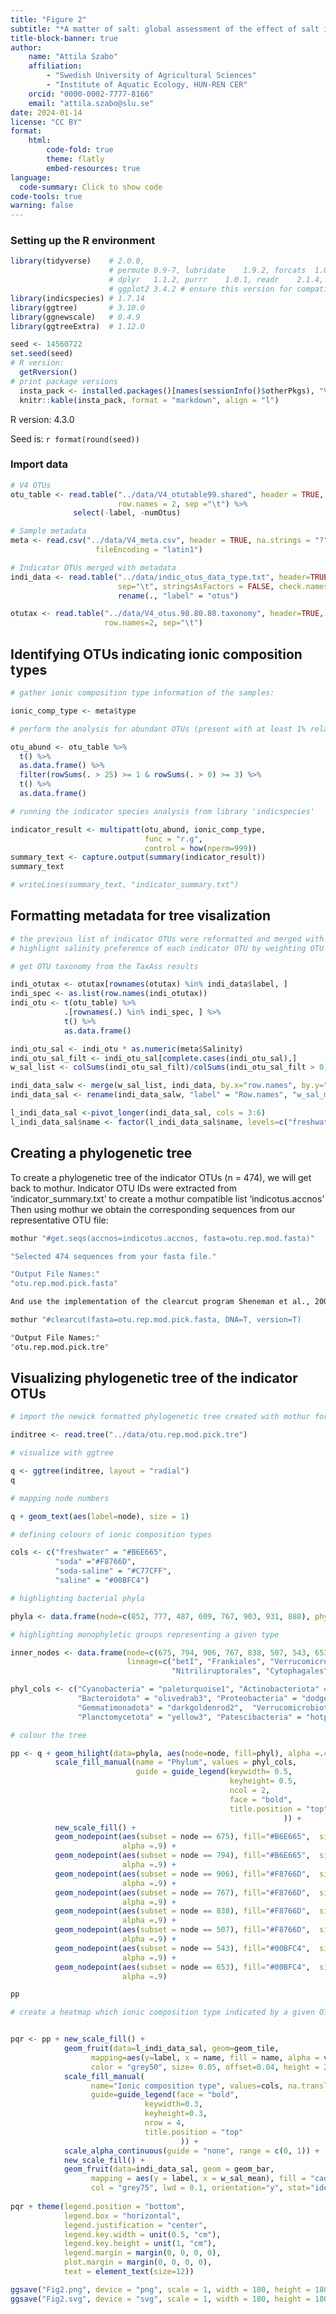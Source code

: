 ---
title: "Figure 2"
subtitle: "*A matter of salt: global assessment of the effect of salt ionic composition as a driver of bacterial diversity*"
title-block-banner: true
author: 
    name: "Attila Szabo"
    affiliation: 
        - "Swedish University of Agricultural Sciences"
        - "Institute of Aquatic Ecology, HUN-REN CER"
    orcid: "0000-0002-7777-8166"
    email: "attila.szabo@slu.se"
date: 2024-01-14
license: "CC BY"
format:
    html:
        code-fold: true
        theme: flatly
        embed-resources: true
language:
  code-summary: Click to show code
code-tools: true
warning: false
---

### Setting up the R environment
```{r import packages}
library(tidyverse)    # 2.0.0, 
                      # permute 0.9-7, lubridate	1.9.2, forcats	1.0.0, stringr	1.5.0, 
                      # dplyr	1.1.2, purrr	1.0.1, readr	2.1.4, tidyr	1.3.0, tibble	3.2.1, 
                      # ggplot2	3.4.2 # ensure this version for compatibility with ggtree and ggnewscale
library(indicspecies) # 1.7.14
library(ggtree)       # 3.10.0
library(ggnewscale)   # 0.4.9
library(ggtreeExtra)  # 1.12.0
```

```{r set seed, print versions}
seed <- 14560722
set.seed(seed)
# R version:
  getRversion()
# print package versions
  insta_pack <- installed.packages()[names(sessionInfo()$otherPkgs), "Version"]
  knitr::kable(insta_pack, format = "markdown", align = "l")

```

R version: 4.3.0 

Seed is: `r format(round(seed))`

### Import data
``` {r import data}
# V4 OTUs
otu_table <- read.table("../data/V4_otutable99.shared", header = TRUE, dec = ".", na.strings = "?",
                        row.names = 2, sep ="\t") %>%
              select(-label, -numOtus)

# Sample metadata
meta <- read.csv("../data/V4_meta.csv", header = TRUE, na.strings = "?", row.names = 1,
                   fileEncoding = "latin1")

# Indicator OTUs merged with metadata
indi_data <- read.table("../data/indic_otus_data_type.txt", header=TRUE, na.strings = "?",
                        sep="\t", stringsAsFactors = FALSE, check.names = FALSE)  %>%
                        rename(., "label" = "otus")

otutax <- read.table("../data/V4_otus.98.80.80.taxonomy", header=TRUE,
                     row.names=2, sep="\t")

```

## Identifying OTUs indicating ionic composition types
```{r, indicator species}
# gather ionic composition type information of the samples:

ionic_comp_type <- meta$type

# perform the analysis for abundant OTUs (present with at least 1% relative abundance in one sample and present in 3 distinct samples (previously we rarefied to 2558 sequences per sample):

otu_abund <- otu_table %>%
  t() %>%
  as.data.frame() %>%
  filter(rowSums(. > 25) >= 1 & rowSums(. > 0) >= 3) %>%
  t() %>%
  as.data.frame()

# running the indicator species analysis from library 'indicspecies'

indicator_result <- multipatt(otu_abund, ionic_comp_type,
                              func = "r.g",
                              control = how(nperm=999))
summary_text <- capture.output(summary(indicator_result))
summary_text

# writeLines(summary_text, "indicator_summary.txt")

```
## Formatting metadata for tree visalization

```{r formatting metadata for visualization}

# the previous list of indicator OTUs were reformatted and merged with sample metadata to create a dataframe ('indic_otus_data_type.txt') we can use for tree visualization
# highlight salinity preference of each indicator OTU by weighting OTU abundance with sample salinity and getting its mean: 

# get OTU taxonomy from the TaxAss results

indi_otutax <- otutax[rownames(otutax) %in% indi_data$label, ]
indi_spec <- as.list(row.names(indi_otutax))
indi_otu <- t(otu_table) %>%
            .[rownames(.) %in% indi_spec, ] %>%
            t() %>%
            as.data.frame()

indi_otu_sal <- indi_otu * as.numeric(meta$Salinity)
indi_otu_sal_filt <- indi_otu_sal[complete.cases(indi_otu_sal),]
w_sal_list <- colSums(indi_otu_sal_filt)/colSums(indi_otu_sal_filt > 0)

indi_data_salw <- merge(w_sal_list, indi_data, by.x="row.names", by.y="label")
indi_data_sal <- rename(indi_data_salw, "label" = "Row.names", "w_sal_mean" = "x")

l_indi_data_sal <-pivot_longer(indi_data_sal, cols = 3:6)
l_indi_data_sal$name <- factor(l_indi_data_sal$name, levels=c("freshwater", "soda", "soda-saline", "saline"))
```

## Creating a phylogenetic tree

To create a phylogenetic tree of the indicator OTUs (n = 474), we will get back to mothur.
Indicator OTU IDs were extracted from 'indicator_summary.txt' to create a mothur compatible list 'indicotus.accnos'
Then using mothur we obtain the corresponding sequences from our representative OTU file:

```{bash, mothur, eval = FALSE}
mothur "#get.seqs(accnos=indicotus.accnos, fasta=otu.rep.mod.fasta)"

"Selected 474 sequences from your fasta file."

"Output File Names:"
"otu.rep.mod.pick.fasta"

And use the implementation of the clearcut program Sheneman et al., 2006; Bioinformatics) to create a tree: 

mothur "#clearcut(fasta=otu.rep.mod.pick.fasta, DNA=T, version=T)

"Output File Names:"
"otu.rep.mod.pick.tre"
```

## Visualizing phylogenetic tree of the indicator OTUs

```{r building tree}

# import the newick formatted phylogenetic tree created with mothur for the indicator OTUs

inditree <- read.tree("../data/otu.rep.mod.pick.tre")

# visualize with ggtree

q <- ggtree(inditree, layout = "radial")
q

# mapping node numbers

q + geom_text(aes(label=node), size = 1)

# defining colours of ionic composition types

cols <- c("freshwater" = "#B6E665", 
          "soda" ="#F8766D",
          "soda-saline" = "#C77CFF",
          "saline" = "#00BFC4")

# highlighting bacterial phyla

phyla <- data.frame(node=c(852, 777, 487, 609, 767, 903, 931, 888), phyl=c("Cyanobacteria", "Actinobacteriota", "Bacteroidota", "Proteobacteria", "Gemmatimonadota",  "Verrucomicrobiota", "Planctomycetota",  "Patescibacteria"))

# highlighting monophyletic groups representing a given type

inner_nodes <- data.frame(node=c(675, 794, 906, 767, 838, 507, 543, 653), 
                          lineage=c("betI", "Frankiales", "Verrucomicrobiales", "Gemmatimonadota",
                                    "Nitriliruptorales", "Cytophagales", "Flavobacteriaceae", "Enterobacterales"))

phyl_cols <- c("Cyanobacteria" = "paleturquoise1", "Actinobacteriota" = "coral1", 
               "Bacteroidota" = "olivedrab3", "Proteobacteria" = "dodgerblue3",
               "Gemmatimonadota" = "darkgoldenrod2",  "Verrucomicrobiota" = "deepskyblue",
               "Planctomycetota" = "yellow3", "Patescibacteria" = "hotpink4")

# colour the tree

pp <- q + geom_hilight(data=phyla, aes(node=node, fill=phyl), alpha =.4) +
          scale_fill_manual(name = "Phylum", values = phyl_cols,
                            guide = guide_legend(keywidth= 0.5,
                                                 keyheight= 0.5,
                                                 ncol = 2,
                                                 face = "bold",
                                                 title.position = "top"
                                                             )) +
          new_scale_fill() +
          geom_nodepoint(aes(subset = node == 675), fill="#B6E665",  size = 1.5, shape = 21, 
                         alpha =.9) +
          geom_nodepoint(aes(subset = node == 794), fill="#B6E665",  size = 1.5, shape = 21,
                         alpha =.9) +
          geom_nodepoint(aes(subset = node == 906), fill="#F8766D",  size = 1.5, shape = 21,
                         alpha =.9) +
          geom_nodepoint(aes(subset = node == 767), fill="#F8766D",  size = 1.5, shape = 21,
                         alpha =.9) +
          geom_nodepoint(aes(subset = node == 838), fill="#F8766D",  size = 1.5, shape = 21,
                         alpha =.9) +
          geom_nodepoint(aes(subset = node == 507), fill="#F8766D",  size = 1.5, shape = 21,
                         alpha =.9) +
          geom_nodepoint(aes(subset = node == 543), fill="#00BFC4",  size = 1.5, shape = 21,
                         alpha =.9) +
          geom_nodepoint(aes(subset = node == 653), fill="#00BFC4",  size = 1.5, shape = 21,
                         alpha =.9)

pp

# create a heatmap which ionic composition type indicated by a given OTU, add weighted salinity means


pqr <- pp + new_scale_fill() +
            geom_fruit(data=l_indi_data_sal, geom=geom_tile,
                  mapping=aes(y=label, x = name, fill = name, alpha = value),
                  color = "grey50", size= 0.05, offset=0.04, height = 2) +
            scale_fill_manual(
                  name="Ionic composition type", values=cols, na.translate=FALSE,
                  guide=guide_legend(face = "bold",
                              keywidth=0.3,
                              keyheight=0.3,
                              nrow = 4,
                              title.position = "top"
                                      )) +
            scale_alpha_continuous(guide = "none", range = c(0, 1)) +
            new_scale_fill() + 
            geom_fruit(data=indi_data_sal, geom = geom_bar, 
                  mapping = aes(y = label, x = w_sal_mean), fill = "cadetblue3", pwidth=0.38,
                  col = "grey75", lwd = 0.1, orientation="y", stat="identity")
    
pqr + theme(legend.position = "bottom",
            legend.box = "horizontal",
            legend.justification = "center",
            legend.key.width = unit(0.5, "cm"),
            legend.key.height = unit(1, "cm"),
            legend.margin = margin(0, 0, 0, 0),
            plot.margin = margin(0, 0, 0, 0),
            text = element_text(size=12))

ggsave("Fig2.png", device = "png", scale = 1, width = 180, height = 180, units = c("mm"), dpi = 600)
ggsave("Fig2.svg", device = "svg", scale = 1, width = 180, height = 180, units = c("mm"), dpi = 600)

```
